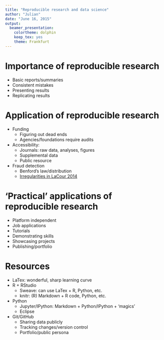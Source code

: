 ```yaml
---
title: "Reproducible research and data science"
author: "Julian"
date: "June 16, 2015"
output: 
  beamer_presentation: 
    colortheme: dolphin
    keep_tex: yes
    theme: Frankfurt
---
```


# Importance of reproducible research
- Basic reports/summaries
- Consistent mistakes
- Presenting results
- Replicating results

# Application of reproducible research
- Funding  
    + Figuring out dead ends  
    + Agencies/foundations require audits  
* Accessibility:  
    + Journals: raw data, analyses, figures  
    + Supplemental data  
    + Public resource  
* Fraud detection
    + Benford's law/distribution  
    + [Irregularities in LaCour 2014](http://stanford.edu/~dbroock/broockman_kalla_aronow_lg_irregularities.pdf)  
  
# 'Practical' applications of reproducible research
- Platform independent
- Job applications
- Tutorials
- Demonstrating skills
- Showcasing projects
- Publishing/portfolio

# Resources
- LaTex: wonderful, sharp learning curve
* R + RStudio  
    + Sweave: can use LaTex + R, Python, etc.  
    + knitr: (R) Markdown + R code, Python, etc.  
* Python
    + Jupyter/IPython: Markdown + Python/IPython + 'magics'  
    + Eclipse  
* Git/GitHub  
    + Sharing data publicly
    + Tracking changes/version control  
    + Portfolio/public persona
